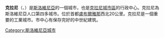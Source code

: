 {{Otheruses|subject=斯洛維尼亞城市|other=德国物理学家|恩斯特·克拉德尼}}
{{Infobox Settlement
| name = 克拉尼<br/>Kranj
| image_skyline = Kranj.jpg
| imagesize = 200px
| image_caption = 
| image_flag = Zastava Kranja.svg
| image_shield = 
| pushpin_map = Slovenia
| pushpin_label_position = 
| subdivision_type = 国家
| subdivision_name = {{SVN}}
| subdivision_type1 = 傳統地區
| subdivision_name1 = [[上卡尼奧拉|上卡尼奧拉]]
|subdivision_type2      = [[斯洛維尼亞統計區列表|統計區]]
|subdivision_name2      = [[上克拉尼斯卡統計區|上克拉尼斯卡統計區]] 
|subdivision_type3      = [[斯洛維尼亞行政區劃|區]]
|subdivision_name3      = [[克拉尼城市區|克拉尼城市區]]
| elevation_m = 
| elevation_ft = 
| area_total_km2 = 26.3
| population_as_of = 2020年
| population_total = 37941
| population_density_km2 = auto
| timezone = [[欧洲中部时间|CET]]
| utc_offset = +1
| timezone_DST = [[欧洲中部夏令时间|CEST]]
| utc_offset_DST = +2
| latd = 46
| latm = 14
| lats =
| latNS = N
| longd = 14
| longm = 22
| longs =
| longEW = E
| postal_code_type = 
| postal_code = 
| website = http://www.kranj.si/
}}
'''克拉尼'''（{{lang-sl|'''Kranj'''}}、{{lang-de|Krainburg}}）是[[斯洛維尼亞|斯洛維尼亞]]的一個城市，也是[[克拉尼城市區|克拉尼城市區]]的行政中心。克拉尼為斯洛維尼亞人口第四多城市。位於首都[[盧布爾雅那|盧布爾雅那]]西北20公里。克拉尼是一個重要的工業城市。市中心有保存完好的中世紀建筑。

{{Authority control}}
{{Slovenia-stub}}

[[Category:斯洛維尼亞城市|Category:斯洛維尼亞城市]]